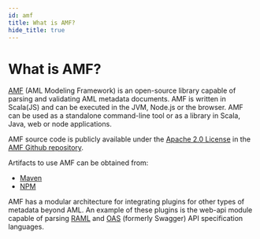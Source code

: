 ```yaml
---
id: amf
title: What is AMF?
hide_title: true
---
```

# What is AMF?

[AMF](https://github.com/aml-org/amf) (AML Modeling Framework) is an open-source library capable of parsing and validating  AML metadata documents.
AMF is written in Scala(JS) and can be executed in the JVM, Node.js or the browser.
AMF can be used as a standalone command-line tool or as a library in Scala, Java, web or node applications.

AMF source code is publicly available under the [Apache 2.0 License](https://www.apache.org/licenses/LICENSE-2.0) in the [AMF Github repository](https://github.com/aml-org/amf).

Artifacts to use AMF can be obtained from:

-   [Maven](https://repository-master.mulesoft.org/nexus/content/repositories/releases/org/mulesoft/)
-   [NPM](https://www.npmjs.com/package/amf-client-js)

AMF has a modular architecture for integrating plugins for other types of metadata beyond AML. An example of these plugins is the web-api module capable of parsing [RAML](https://raml.org/) and [OAS](https://github.com/OAI/OpenAPI-Specification) (formerly Swagger) API specification languages.
